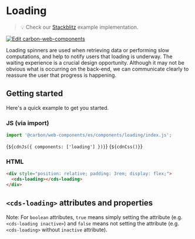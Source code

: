 
<Meta of={LoadingStories} />

# Loading

> 💡 Check our
> [Stackblitz](https://stackblitz.com/github/carbon-design-system/carbon/tree/main/packages/web-components/examples/components/loading)
> example implementation.

[![Edit carbon-web-components](https://developer.stackblitz.com/img/open_in_stackblitz.svg)](https://stackblitz.com/github/carbon-design-system/carbon-for-ibm-dotcom/tree/main/packages/carbon-web-components/examples/stackblitz/basic/components/loading)

Loading spinners are used when retrieving data or performing slow computations,
and help to notify users that loading is underway. The waiting experience is a
crucial design opportunity. Although it may not be obvious what is occurring on
the back-end, we can communicate clearly to reassure the user that progress is
happening.

## Getting started

Here's a quick example to get you started.

### JS (via import)

```javascript
import '@carbon/web-components/es/components/loading/index.js';
```

<Markdown>{`${cdnJs({ components: ['loading'] })}`}</Markdown>
<Markdown>{`${cdnCss()}`}</Markdown>

### HTML

```html
<div style="position: relative; padding: 3rem; display: flex;">
  <cds-loading></cds-loading>
</div>
```

## `<cds-loading>` attributes and properties

Note: For `boolean` attributes, `true` means simply setting the attribute (e.g.
`<cds-loading inactive>`) and `false` means not setting the attribute (e.g.
`<cds-loading>` without `inactive` attribute).

<ArgTypes of="cds-loading" />
